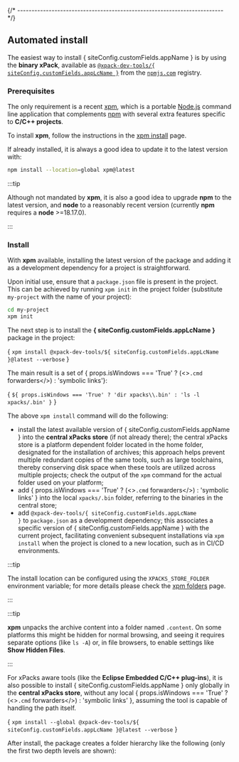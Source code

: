 

{/* ------------------------------------------------------------------------ */}

## Automated install

The easiest way to install { siteConfig.customFields.appName } is by using the **binary xPack**, available as
<a href="https://www.npmjs.com/package/@xpack-dev-tools/{ siteConfig.customFields.appLcName }"><code>@xpack-dev-tools/{ siteConfig.customFields.appLcName }</code></a>
from the [`npmjs.com`](https://www.npmjs.com) registry.

### Prerequisites

The only requirement is a recent
[xpm](https://xpack.github.io/xpm/), which is a portable
[Node.js](https://nodejs.org) command line application
that complements [npm](https://docs.npmjs.com)
with several extra features specific to
**C/C++ projects**.

To install **xpm**,
follow the instructions in the
[xpm install](https://xpack.github.io/xpm/install/) page.

If already installed, it is always a good idea to update it to the
latest version with:

```sh
npm install --location=global xpm@latest
```

:::tip

Although not mandated by **xpm**, it is also a good idea to upgrade
**npm** to the latest version, and
**node** to a reasonably recent version (currently **npm** requires
a **node** >=18.17.0).

:::

### Install

With **xpm** available, installing
the latest version of the package and adding it as
a development dependency for a project is straightforward.

Upon initial use, ensure that a `package.json` file is present in the project.
This can be achieved by running `xpm init` in the project folder
(substitute `my-project` with the name of your project):

```sh
cd my-project
xpm init
```

The next step is to install the
**{ siteConfig.customFields.appLcName }** package in the project:

<CodeBlock language="sh"> {
`xpm install @xpack-dev-tools/${ siteConfig.customFields.appLcName }@latest --verbose`
}</CodeBlock>

The main result is a set of { props.isWindows === 'True' ? (<><code>.cmd</code> forwarders</>) : 'symbolic links'}:

<CodeBlock language="console"> {
`${ props.isWindows === 'True' ? 'dir xpacks\\.bin' : 'ls -l xpacks/.bin' }`
}</CodeBlock>

The above `xpm install` command will do the following:

* install the latest available version of { siteConfig.customFields.appName }
  into the **central xPacks store** (if not already there); the central
  xPacks store is a platform dependent folder located in the home folder,
  designated for the installation of archives; this approach helps prevent
  multiple redundant copies of the same tools, such as large toolchains,
  thereby conserving disk space when these tools are utilized across
  multiple projects;
  check the output of the `xpm` command for the actual
  folder used on your platform;
* add { props.isWindows === 'True' ? (<><code>.cmd</code> forwarders</>) : 'symbolic links' }
  into the local `xpacks/.bin` folder, referring to the binaries in the central store;
* add <code>@xpack-dev-tools/{ siteConfig.customFields.appLcName }</code> to `package.json` as a
  development dependency; this associates a specific version of { siteConfig.customFields.appName } with
  the current project, facilitating convenient subsequent installations via
  `xpm install` when the project is cloned to a new location, such as in
  CI/CD environments.

:::tip

The install location can be configured using the
`XPACKS_STORE_FOLDER` environment variable; for more details please check the
[xpm folders](https://xpack.github.io/xpm/folders/) page.

:::

:::tip

**xpm** unpacks the archive content into a folder
named `.content`. On some platforms
this might be hidden for normal browsing, and seeing it requires
separate options (like `ls -A`) or, in file browsers, to enable
settings like **Show Hidden Files**.

:::

For xPacks aware tools (like the **Eclipse Embedded C/C++ plug-ins**),
it is also possible to install { siteConfig.customFields.appName } only globally in the **central
xPacks store**, without any local { props.isWindows === 'True' ? (<><code>.cmd</code> forwarders</>) : 'symbolic links' }, assuming the tool is capable of handling
the path itself.

<CodeBlock language="sh"> {
`xpm install --global @xpack-dev-tools/${ siteConfig.customFields.appLcName }@latest --verbose`
}</CodeBlock>

After install, the package creates a folder hierarchy like the following
(only the first two depth levels are shown):
